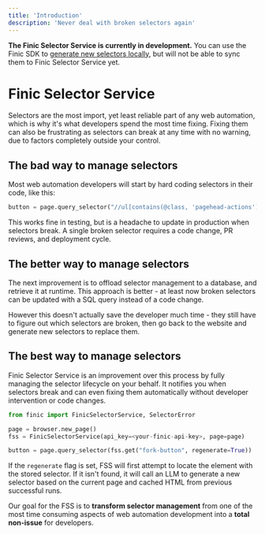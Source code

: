 ```yaml
---
title: 'Introduction'
description: 'Never deal with broken selectors again'
---
```

<Note>**The Finic Selector Service is currently in development.** You can use the Finic SDK to [generate new selectors locally](generating-selectors#using-the-finic-selector-generator), but will not be able to sync them to Finic Selector Service yet.</Note>
# Finic Selector Service
Selectors are the most import, yet least reliable part of any web automation, which is why it's what developers spend the most time fixing. Fixing them can also be frustrating 
as selectors can break at any time with no warning, due to factors completely outside your control.

## The bad way to manage selectors
Most web automation developers will start by hard coding selectors in their code, like this:

```python
button = page.query_selector("//ul[contains(@class, 'pagehead-actions')]/li/a[@id='fork-button']")
```

This works fine in testing, but is a headache to update in production when selectors break. A single broken selector requires a code change, PR reviews, and deployment cycle.

## The better way to manage selectors
The next improvement is to offload selector management to a database, and retrieve it at runtime. This approach is better - at least now broken selectors can be updated with a SQL query instead of a code change. 

However this doesn't actually save the developer much time - they still have to figure out which selectors are broken, then go back to the website and generate new selectors to replace them.

## The best way to manage selectors
Finic Selector Service is an improvement over this process by fully managing the selector lifecycle on your behalf. It notifies you when selectors break and can even fixing them automatically without developer intervention or code changes.

```python
from finic import FinicSelectorService, SelectorError

page = browser.new_page()
fss = FinicSelectorService(api_key=<your-finic-api-key>, page=page)

button = page.query_selector(fss.get("fork-button", regenerate=True))
```
If the `regenerate` flag is set, FSS will first attempt to locate the element with the stored selector. If it isn't found, it will call an LLM to generate a new selector based on the current page and cached HTML from previous successful runs.

Our goal for the FSS is to **transform selector management** from one of the most time consuming aspects of web automation development into a **total non-issue** for developers.